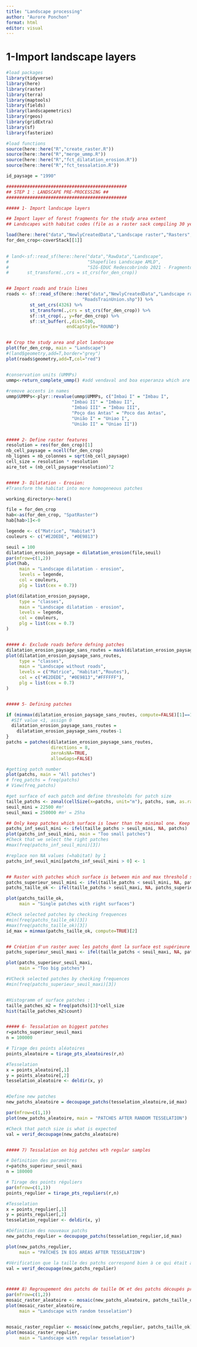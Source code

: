 ```yaml
---
title: "Landscape processing"
author: "Aurore Ponchon"
format: html
editor: visual
---
```


# 1-Import landscape layers

```r
#load packages
library(tidyverse)
library(here)
library(raster)
library(terra)
library(maptools)
library(fields)
library(landscapemetrics)
library(rgeos) 
library(gridExtra)
library(sf)
library(fasterize)

#load functions
source(here::here("R","create_raster.R"))
source(here::here("R","merge_ummp.R"))
source(here::here("R","fct_dilatation_erosion.R"))
source(here::here("R","fct_tessalation.R"))

id_paysage = "1990"

##############################################
## STEP 1 : LANDSCAPE PRE-PROCESSING ##
##############################################

##### 1- Import landscape layers

## Import layer of forest fragments for the study area extent
## Landscapes with habitat codes (file as a raster sack compiling 30 years)

load(here::here("data","NewlyCreatedData","Landscape raster","Rasters","LandUseStack.RData"))
for_den_crop<-coverStack[[1]] 
  

# land<-sf::read_sf(here::here("data","RawData","Landscape",
#                              "Shapefiles Landscape AMLD",
#                              "SIG-EDUC Redescobrindo 2021 - Fragmentos de Vegetação.shp")) %>% 
#       st_transform(.,crs = st_crs(for_den_crop))


## Import roads and train lines
roads <- sf::read_sf(here::here("data","NewlyCreatedData","Landscape raster","SHP", 
                             "RoadsTrainUnion.shp")) %>% 
         st_set_crs(4326) %>% 
         st_transform(.,crs = st_crs(for_den_crop)) %>% 
         sf::st_crop(., y=for_den_crop) %>% 
         sf::st_buffer(.,dist=100,
                       endCapStyle="ROUND")


## Crop the study area and plot landscape
plot(for_den_crop, main = "Landscape")
#(land$geometry,add=T,border="grey")
plot(roads$geometry,add=T,col="red")


#conservation units (UMMPs)
ummp<-return_complete_ummp() #add vendaval and boa esperanza which are missing in shapefile
  
#remove accents in names
ummp$UMMPs<-plyr::revalue(ummp$UMMPs, c("Imbaú I" = "Imbau I",
                         "Imbaú II" = "Imbau II",
                         "Imbaú III" = "Imbau III",
                         "Poço das Antas" = "Poco das Antas",
                         "União I" = "Uniao I",
                         "União II" = "Uniao II"))


##### 2- Define raster features
resolution = res(for_den_crop)[1]
nb_cell_paysage = ncell(for_den_crop)
nb_lignes = nb_colonnes = sqrt(nb_cell_paysage)
cell_size = resolution * resolution
aire_tot = (nb_cell_paysage*resolution)^2


##### 3- Dilatation - Erosion: 
#Transform the habitat into more homogeneous patches

working_directory<-here()

file = for_den_crop
hab<-as(for_den_crop, "SpatRaster")
hab[hab>1]<-0

legende <- c("Matrice", "Habitat")
couleurs <- c("#E2DEDE", "#0E9813")

seuil = 100
dilatation_erosion_paysage = dilatation_erosion(file,seuil)
par(mfrow=c(1,2))
plot(hab, 
     main = "Landscape dilatation - erosion",
     levels = legende,
     col = couleurs, 
     plg = list(cex = 0.7))

plot(dilatation_erosion_paysage, 
     type = "classes", 
     main = "Landscape dilatation - erosion",
     levels = legende,
     col = couleurs, 
     plg = list(cex = 0.7)
)


##### 4- Exclude roads before defning patches
dilatation_erosion_paysage_sans_routes = mask(dilatation_erosion_paysage,roads, inverse=TRUE)
plot(dilatation_erosion_paysage_sans_routes, 
     type = "classes", 
     main = "Landscape without roads",
     levels = c("Matrice", "Habitat","Routes"),
     col = c("#E2DEDE", "#0E9813","#FFFFFF"), 
     plg = list(cex = 0.7)
)


##### 5- Defining patches

if (minmax(dilatation_erosion_paysage_sans_routes, compute=FALSE)[1]==1) { 
  #SIf value <1, assign 0
  dilatation_erosion_paysage_sans_routes = 
    dilatation_erosion_paysage_sans_routes-1
}
patchs = patches(dilatation_erosion_paysage_sans_routes,
                 directions = 8, 
                 zeroAsNA=TRUE, 
                 allowGaps=FALSE)

#getting patch number
plot(patchs, main = "All patches")
# freq_patchs = freq(patchs)
# View(freq_patchs)

#get surface of each patch and define thresholds for patch size
taille_patchs <- zonal(cellSize(x=patchs, unit="m"), patchs, sum, as.raster=TRUE)
seuil_mini = 22500 #m²
seuil_maxi = 250000 #m² = 25ha

## Only keep patches which surface is lower than the minimal one. Keep object for the cost layer
patchs_inf_seuil_mini <- ifel(taille_patchs > seuil_mini, NA, patchs)
plot(patchs_inf_seuil_mini, main = "Too small patches")
#Check that we select the right patches
#max(freq(patchs_inf_seuil_mini)[3])

#replace non NA values (=habitat) by 1 
patchs_inf_seuil_mini[patchs_inf_seuil_mini > 0] <- 1


## Raster with patches which surface is between min and max threshold surfaces 
patchs_superieur_seuil_mini <- ifel(taille_patchs < seuil_mini, NA, patchs)
patchs_taille_ok <- ifel(taille_patchs > seuil_maxi, NA, patchs_superieur_seuil_mini)

plot(patchs_taille_ok, 
     main = "Single patches with right surfaces")

#Check selected patches by checking frequences
#min(freq(patchs_taille_ok)[3])
#max(freq(patchs_taille_ok)[3])
id_max = minmax(patchs_taille_ok, compute=TRUE)[2]


## Création d'un raster avec les patchs dont la surface est supérieure au max --> tessalation
patchs_superieur_seuil_maxi <- ifel(taille_patchs < seuil_maxi, NA, patchs)

plot(patchs_superieur_seuil_maxi, 
     main = "Too big patches")

#VCheck selected patches by checking frequences
#min(freq(patchs_superieur_seuil_maxi)[3])


#Histogramm of surface patches : 
taille_patches_m2 = freq(patchs)[3]*cell_size
hist(taille_patches_m2$count)


##### 6- Tessalation on biggest patches
r=patchs_superieur_seuil_maxi
n = 100000

# Tirage des points aléatoires
points_aleatoire = tirage_pts_aleatoires(r,n)

#Tesselation
x = points_aleatoire[,1]
y = points_aleatoire[,2]
tesselation_aleatoire <- deldir(x, y)


#Define new patches
new_patchs_aleatoire = decoupage_patchs(tesselation_aleatoire,id_max)

par(mfrow=c(1,1))
plot(new_patchs_aleatoire, main = "PATCHES AFTER RANDOM TESSELATION")

#Check that patch size is what is expected 
val = verif_decoupage(new_patchs_aleatoire)


##### 7) Tessalation on big patches wth regular samples

# Définition des paramètres
r=patchs_superieur_seuil_maxi
n = 180000

# Tirage des points réguliers
par(mfrow=c(1,1))
points_regulier = tirage_pts_reguliers(r,n)

#Tesselation
x = points_regulier[,1]
y = points_regulier[,2]
tesselation_regulier <- deldir(x, y)

#Définition des nouveaux patchs
new_patchs_regulier = decoupage_patchs(tesselation_regulier,id_max)

plot(new_patchs_regulier, 
     main = "PATCHES IN BIG AREAS AFTER TESSELATION")

#Vérification que la taille des patchs correspond bien à ce qui était attendu
val = verif_decoupage(new_patchs_regulier)



##### 8) Regroupement des patchs de taille OK et des patchs découpés précédement
par(mfrow=c(1,2))
mosaic_raster_aleatoire <- mosaic(new_patchs_aleatoire, patchs_taille_ok)
plot(mosaic_raster_aleatoire, 
     main = "Landscape with random tesselation")


mosaic_raster_regulier <- mosaic(new_patchs_regulier, patchs_taille_ok)
plot(mosaic_raster_regulier, 
     main = "Landscape with regular tesselation")

```

# 
